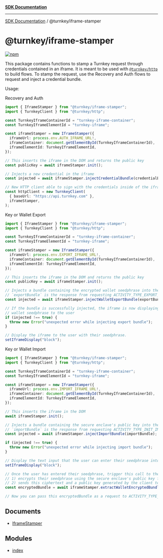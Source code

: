 [**SDK Documentation**](../../README.mdx)

***

[SDK Documentation](../../packages.mdx) / @turnkey/iframe-stamper

# @turnkey/iframe-stamper

[![npm](https://img.shields.io/npm/v/@turnkey/iframe-stamper?color=%234C48FF)](https://www.npmjs.com/package/@turnkey/iframe-stamper)

This package contains functions to stamp a Turnkey request through credentials contained in an iframe. It is meant to be used with [`@turnkey/http`](https://www.npmjs.com/package/@turnkey/http) to build flows. To stamp the request, use the Recovery and Auth flows to request and inject a credential bundle.

Usage:

Recovery and Auth

```ts
import { IframeStamper } from "@turnkey/iframe-stamper";
import { TurnkeyClient } from "@turnkey/http";

const TurnkeyIframeContainerId = "turnkey-iframe-container";
const TurnkeyIframeElementId = "turnkey-iframe";

const iframeStamper = new IframeStamper({
  iframeUrl: process.env.AUTH_IFRAME_URL!,
  iframeContainer: document.getElementById(TurnkeyIframeContainerId),
  iframeElementId: TurnkeyIframeElementId,
});

// This inserts the iframe in the DOM and returns the public key
const publicKey = await iframeStamper.init();

// Injects a new credential in the iframe
const injected = await iframeStamper.injectCredentialBundle(credentialBundle);

// New HTTP client able to sign with the credentials inside of the iframe
const httpClient = new TurnkeyClient(
  { baseUrl: "https://api.turnkey.com" },
  iframeStamper,
);
```

Key or Wallet Export

```ts
import { IframeStamper } from "@turnkey/iframe-stamper";
import { TurnkeyClient } from "@turnkey/http";

const TurnkeyIframeContainerId = "turnkey-iframe-container";
const TurnkeyIframeElementId = "turnkey-iframe";

const iframeStamper = new IframeStamper({
  iframeUrl: process.env.EXPORT_IFRAME_URL!,
  iframeContainer: document.getElementById(TurnkeyIframeContainerId),
  iframeElementId: TurnkeyIframeElementId,
});

// This inserts the iframe in the DOM and returns the public key
const publicKey = await iframeStamper.init();

// Injects a bundle containing the encrypted wallet seedphrase into the iframe
// `exportBundle` is the response from requesting ACTIVITY_TYPE_EXPORT_WALLET
const injected = await iframeStamper.injectWalletExportBundle(exportBundle);

// If the bundle is successfully injected, the iframe is now displaying the
// wallet seedphrase to the user
if (injected !== true) {
  throw new Error("unexpected error while injecting export bundle");
}

// Display the iframe to the user with their seedphrase.
setIframeDisplay("block");
```

Key or Wallet Import

```ts
import { IframeStamper } from "@turnkey/iframe-stamper";
import { TurnkeyClient } from "@turnkey/http";

const TurnkeyIframeContainerId = "turnkey-iframe-container";
const TurnkeyIframeElementId = "turnkey-iframe";

const iframeStamper = new IframeStamper({
  iframeUrl: process.env.IMPORT_IFRAME_URL!,
  iframeContainer: document.getElementById(TurnkeyIframeContainerId),
  iframeElementId: TurnkeyIframeElementId,
});

// This inserts the iframe in the DOM
await iframeStamper.init();

// Injects a bundle containing the secure enclave's public key into the iframe's local storage
// `importBundle` is the response from requesting ACTIVITY_TYPE_INIT_IMPORT_WALLET
const injected = await iframeStamper.injectImportBundle(importBundle);

if (injected !== true) {
  throw new Error("unexpected error while injecting import bundle");
}

// Display the text input that the user can enter their seedphrase into
setIframeDisplay("block");

// Once the user has entered their seedphrase, trigger this call to the iframe that
// 1) encrypts their seedphrase using the secure enclave's public key from the previous step
// 2) sends this ciphertext and a public key generated by the client to your page
const encryptedBundle = await iframeStamper.extractWalletEncryptedBundle();

// Now you can pass this encryptedBundle as a request to ACTIVITY_TYPE_IMPORT_WALLET.
```

## Documents

- [IframeStamper](documents/IframeStamper.mdx)

## Modules

- [index](index/README.mdx)

